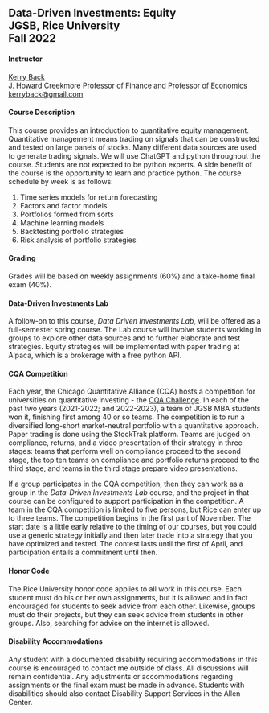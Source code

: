 ## Data-Driven Investments: Equity<br>JGSB, Rice University<br>Fall 2022


#### Instructor

[Kerry Back](http://kerryback.com)
<br>
J. Howard Creekmore Professor of Finance and Professor of Economics<br>
<a href="mailto:kerryback@gmail.com">kerryback@gmail.com</a>

   
#### Course Description   

This course provides an introduction to quantitative equity management.  Quantitative management means trading on signals that can be constructed and tested on large panels of stocks.  Many different data sources are used to generate trading signals.  We will use ChatGPT and python throughout the course.  Students are not expected to be python experts.  A side benefit of the course is the opportunity to learn and practice python.  The course schedule by week is as follows:

1.  Time series models for return forecasting
2.  Factors and factor models
3.  Portfolios formed from sorts
4.  Machine learning models
5.  Backtesting portfolio strategies
6.  Risk analysis of portfolio strategies


#### Grading

Grades will be based on weekly assignments (60%) and a take-home final exam (40%).  

#### Data-Driven Investments Lab

A follow-on to this course,  *Data Driven Investments Lab*,  will be offered as a full-semester spring course.  The Lab course will involve students working in groups to explore other data sources and to further elaborate and test strategies.  Equity strategies will be implemented with paper trading at Alpaca, which is a brokerage with a free python API.

#### CQA Competition

Each year, the Chicago Quantitative Alliance (CQA) hosts a competition for universities on quantitative investing - the [CQA Challenge](https://www.cqa.org/investment_challenge).  In each of the past two years (2021-2022; and 2022-2023), a team of JGSB MBA students won it, finishing first among 40 or so teams.  The competition is to run a diversified long-short market-neutral portfolio with a quantitative approach.  Paper trading is done using the StockTrak platform.  Teams are judged on compliance, returns, and a video presentation of their strategy in three stages: teams that perform well on compliance proceed to the second stage, the top ten teams on compliance and portfolio returns proceed to the third stage, and teams in the third stage prepare video presentations.  

If a group participates in the CQA competition, then they can work as a group in the *Data-Driven Investments Lab* course, and the project in that course can be configured to support participation in the competition.  A team in the CQA competition is limited to five persons, but Rice can enter up to three teams.  The competition begins in the first part of November.  The start date is a little early relative to the timing of our courses, but you could use a generic strategy initially and then later trade into a strategy that you have optimized and tested.  The contest lasts until the first of April, and participation entails a commitment until then.  


#### Honor Code

The Rice University honor code applies to all work in this course.  Each student must do his or her own assignments, but it is allowed and in fact encouraged for students to seek advice from each other.  Likewise, groups must do their projects, but they can seek advice from students in other groups.  Also, searching for advice on the internet is allowed.


#### Disability Accommodations

Any student with a documented disability requiring accommodations in this course is encouraged to
contact me outside of class. All discussions will remain confidential. Any adjustments or accommodations
regarding assignments or the final exam must be made in advance. Students with disabilities
should also contact Disability Support Services in the Allen Center.



